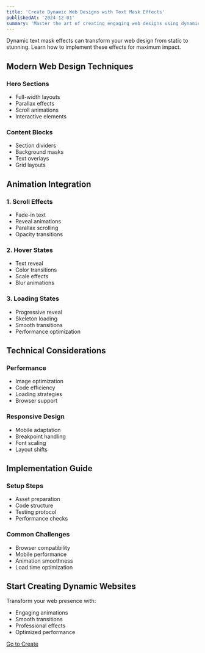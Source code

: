 ```yaml
---
title: 'Create Dynamic Web Designs with Text Mask Effects'
publishedAt: '2024-12-01'
summary: 'Master the art of creating engaging web designs using dynamic text mask effects that captivate visitors and enhance user experience.'
---
```


Dynamic text mask effects can transform your web design from static to stunning. Learn how to implement these effects for maximum impact.

## Modern Web Design Techniques

### Hero Sections
- Full-width layouts
- Parallax effects
- Scroll animations
- Interactive elements

### Content Blocks
- Section dividers
- Background masks
- Text overlays
- Grid layouts

## Animation Integration

### 1. Scroll Effects
- Fade-in text
- Reveal animations
- Parallax scrolling
- Opacity transitions

### 2. Hover States
- Text reveal
- Color transitions
- Scale effects
- Blur animations

### 3. Loading States
- Progressive reveal
- Skeleton loading
- Smooth transitions
- Performance optimization

## Technical Considerations

### Performance
- Image optimization
- Code efficiency
- Loading strategies
- Browser support

### Responsive Design
- Mobile adaptation
- Breakpoint handling
- Font scaling
- Layout shifts

## Implementation Guide

### Setup Steps
- Asset preparation
- Code structure
- Testing protocol
- Performance checks

### Common Challenges
- Browser compatibility
- Mobile performance
- Animation smoothness
- Load time optimization

## Start Creating Dynamic Websites

Transform your web presence with:
- Engaging animations
- Smooth transitions
- Professional effects
- Optimized performance


<div className="mt-8 text-center">
  <a 
    href="/app" 
    className="px-8 py-3 text-white bg-blue-600 rounded-full hover:bg-blue-700 transition-colors"
  >
    Go to Create
  </a>
</div> 